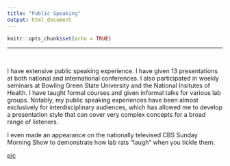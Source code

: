 ```yaml
---
title: "Public Speaking"
output: html_document
---
```


```r
knitr::opts_chunk$set(echo = TRUE)
```
---
&nbsp;
&nbsp;


  I have extensive public speaking experience.  I have given 13 presentations at both national and international conferences.  I also participated in weekly seminars at Bowling Green State University and the National Insitutes of Health.  I have taught formal courses and given informal talks for various lab groups.  Notably, my public speaking experiences have been almost exclusively for interdisciplinary audiences, which has allowed me to develop a presentation style that can cover very complex concepts for a broad range of listeners. 
  
  I even made an appearance on the nationally televised CBS Sunday Morning Show to demonstrate how lab rats "laugh" when you tickle them.  
	

[pic](http://www.cbsnews.com/news/a-surprising-look-at-rats/)

